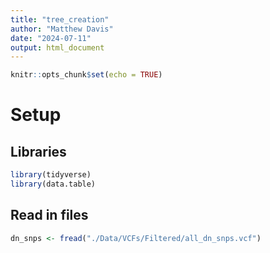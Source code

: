 ```yaml
---
title: "tree_creation"
author: "Matthew Davis"
date: "2024-07-11"
output: html_document
---
```


```r
knitr::opts_chunk$set(echo = TRUE)
```

# Setup
## Libraries
```r
library(tidyverse)
library(data.table)
```

## Read in files
```r
dn_snps <- fread("./Data/VCFs/Filtered/all_dn_snps.vcf")
```

